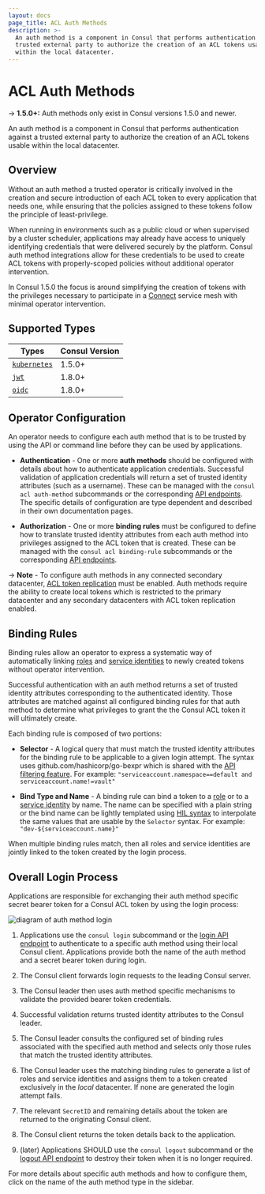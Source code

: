 ```yaml
---
layout: docs
page_title: ACL Auth Methods
description: >-
  An auth method is a component in Consul that performs authentication against a
  trusted external party to authorize the creation of an ACL tokens usable
  within the local datacenter.
---
```


# ACL Auth Methods

-> **1.5.0+:** Auth methods only exist in Consul versions 1.5.0 and newer.

An auth method is a component in Consul that performs authentication against a
trusted external party to authorize the creation of an ACL tokens usable within
the local datacenter.

## Overview

Without an auth method a trusted operator is critically involved in the
creation and secure introduction of each ACL token to every application that
needs one, while ensuring that the policies assigned to these tokens follow the
principle of least-privilege.

When running in environments such as a public cloud or when supervised by a
cluster scheduler, applications may already have access to uniquely identifying
credentials that were delivered securely by the platform. Consul auth method
integrations allow for these credentials to be used to create ACL tokens with
properly-scoped policies without additional operator intervention.

In Consul 1.5.0 the focus is around simplifying the creation of tokens with the
privileges necessary to participate in a [Connect](/docs/connect)
service mesh with minimal operator intervention.

## Supported Types

| Types                                             | Consul Version                    |
| ------------------------------------------------- | --------------------------------- |
| [`kubernetes`](/docs/acl/auth-methods/kubernetes) | 1.5.0+                            |
| [`jwt`](/docs/acl/auth-methods/jwt)               | 1.8.0+                            |
| [`oidc`](/docs/acl/auth-methods/oidc)             | 1.8.0+ <EnterpriseAlert inline /> |

## Operator Configuration

An operator needs to configure each auth method that is to be trusted by
using the API or command line before they can be used by applications.

- **Authentication** - One or more **auth methods** should be configured with
  details about how to authenticate application credentials. Successful
  validation of application credentials will return a set of trusted identity
  attributes (such as a username). These can be managed with the `consul acl auth-method` subcommands or the corresponding [API
  endpoints](/api/acl/auth-methods). The specific details of
  configuration are type dependent and described in their own documentation
  pages.

- **Authorization** - One or more **binding rules** must be configured to define
  how to translate trusted identity attributes from each auth method into
  privileges assigned to the ACL token that is created. These can be managed
  with the `consul acl binding-rule` subcommands or the corresponding [API
  endpoints](/api/acl/binding-rules).

-> **Note** - To configure auth methods in any connected secondary datacenter,
[ACL token replication](/docs/agent/options#acl_enable_token_replication)
must be enabled. Auth methods require the ability to create local tokens which
is restricted to the primary datacenter and any secondary datacenters with ACL
token replication enabled.

## Binding Rules

Binding rules allow an operator to express a systematic way of automatically
linking [roles](/docs/acl/acl-system#acl-roles) and [service
identities](/docs/acl/acl-system#acl-service-identities) to newly created
tokens without operator intervention.

Successful authentication with an auth method returns a set of trusted
identity attributes corresponding to the authenticated identity. Those
attributes are matched against all configured binding rules for that auth
method to determine what privileges to grant the the Consul ACL token it will
ultimately create.

Each binding rule is composed of two portions:

- **Selector** - A logical query that must match the trusted identity
  attributes for the binding rule to be applicable to a given login attempt.
  The syntax uses github.com/hashicorp/go-bexpr which is shared with the [API
  filtering feature](/api/features/filtering). For example:
  `"serviceaccount.namespace==default and serviceaccount.name!=vault"`

- **Bind Type and Name** - A binding rule can bind a token to a
  [role](/docs/acl/acl-system#acl-roles) or to a [service
  identity](/docs/acl/acl-system#acl-service-identities) by name. The name
  can be specified with a plain string or the bind name can be lightly
  templated using [HIL syntax](https://github.com/hashicorp/hil) to interpolate
  the same values that are usable by the `Selector` syntax. For example:
  `"dev-${serviceaccount.name}"`

When multiple binding rules match, then all roles and service identities are
jointly linked to the token created by the login process.

## Overall Login Process

Applications are responsible for exchanging their auth method specific secret
bearer token for a Consul ACL token by using the login process:

![diagram of auth method login](/img/auth-methods.svg)

1. Applications use the `consul login` subcommand or the [login API
   endpoint](/api/acl/acl#login-to-auth-method) to authenticate to a
   specific auth method using their local Consul client. Applications provide
   both the name of the auth method and a secret bearer token during login.

2. The Consul client forwards login requests to the leading Consul server.

3. The Consul leader then uses auth method specific mechanisms to validate the
   provided bearer token credentials.

4. Successful validation returns trusted identity attributes to the Consul
   leader.

5. The Consul leader consults the configured set of binding rules associated
   with the specified auth method and selects only those rules that match the
   trusted identity attributes.

6. The Consul leader uses the matching binding rules to generate a list of
   roles and service identities and assigns them to a token created exclusively
   in the _local_ datacenter. If none are generated the login attempt fails.

7. The relevant `SecretID` and remaining details about the token are returned to
   the originating Consul client.

8. The Consul client returns the token details back to the application.

9. (later) Applications SHOULD use the `consul logout` subcommand or the
   [logout API endpoint](/api/acl/acl#logout-from-auth-method) to destroy
   their token when it is no longer required.

For more details about specific auth methods and how to configure them, click
on the name of the auth method type in the sidebar.
